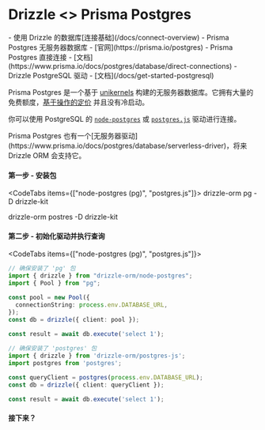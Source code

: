 
# Drizzle \<\> Prisma Postgres
<Prerequisites>
- 使用 Drizzle 的数据库[连接基础](/docs/connect-overview)
- Prisma Postgres 无服务器数据库 - [官网](https://prisma.io/postgres)
- Prisma Postgres 直接连接 - [文档](https://www.prisma.io/docs/postgres/database/direct-connections) 
- Drizzle PostgreSQL 驱动 - [文档](/docs/get-started-postgresql)
</Prerequisites>

Prisma Postgres 是一个基于 [unikernels](https://www.prisma.io/blog/announcing-prisma-postgres-early-access) 构建的无服务器数据库。它拥有大量的免费额度，[基于操作的定价](https://www.prisma.io/blog/operations-based-billing) 并且没有冷启动。

你可以使用 PostgreSQL 的 [`node-postgres`](https://node-postgres.com/) 或 [`postgres.js`](https://github.com/porsager/postgres) 驱动进行连接。

<Callout type="info">
Prisma Postgres 也有一个[无服务器驱动](https://www.prisma.io/docs/postgres/database/serverless-driver)，将来 Drizzle ORM 会支持它。
</Callout>

#### 第一步 - 安装包
<CodeTabs items={["node-postgres (pg)", "postgres.js"]}>
<Npm>
drizzle-orm pg
-D drizzle-kit
</Npm>

<Npm>
drizzle-orm postres
-D drizzle-kit
</Npm>

</CodeTabs>


#### 第二步 - 初始化驱动并执行查询
<CodeTabs items={["node-postgres (pg)", "postgres.js"]}>
```typescript 
// 确保安装了 'pg' 包 
import { drizzle } from "drizzle-orm/node-postgres";
import { Pool } from "pg";

const pool = new Pool({
  connectionString: process.env.DATABASE_URL,
});
const db = drizzle({ client: pool });
 
const result = await db.execute('select 1');
```
```typescript
// 确保安装了 'postgres' 包
import { drizzle } from 'drizzle-orm/postgres-js';
import postgres from 'postgres';

const queryClient = postgres(process.env.DATABASE_URL);
const db = drizzle({ client: queryClient });

const result = await db.execute('select 1');
```
</CodeTabs>

#### 接下来？

<WhatsNextPostgres/>